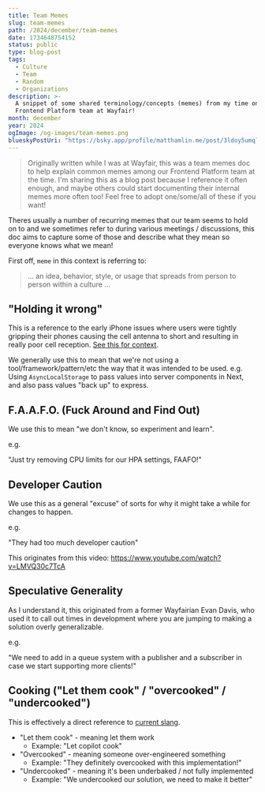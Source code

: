 ```yaml
---
title: Team Memes
slug: team-memes
path: /2024/december/team-memes
date: 1734648754152
status: public
type: blog-post
tags:
  - Culture
  - Team
  - Random
  - Organizations
description: >-
  A snippet of some shared terminology/concepts (memes) from my time on the
  Frontend Platform team at Wayfair!
month: december
year: 2024
ogImage: /og-images/team-memes.png
blueskyPostUri: "https://bsky.app/profile/matthamlin.me/post/3ldoy5umql22v"
---
```




> Originally written while I was at Wayfair, this was a team memes doc to help explain common memes among our Frontend Platform team at the time.
> I'm sharing this as a blog post because I reference it often enough, and maybe others could start documenting their internal memes more often too!
> Feel free to adopt one/some/all of these if you want!

Theres usually a number of recurring memes that our team seems to hold on to and we sometimes refer
to during various meetings / discussions, this doc aims to capture some of those and describe what
they mean so everyone knows what we mean!

First off, `meme` in this context is referring to:

> ... an idea, behavior, style, or usage that spreads from person to person within a culture ...

## "Holding it wrong"

This is a reference to the early iPhone issues where users were tightly gripping their phones causing the cell antenna to short and resulting in really poor cell reception. [See this for context](https://www.wired.com/2010/06/iphone-4-holding-it-wrong/).

We generally use this to mean that we're not using a tool/framework/pattern/etc the way that it was intended to be used. e.g. Using `AsyncLocalStorage` to pass values into server components in Next, and also pass values "back up" to express.

## F.A.A.F.O. (Fuck Around and Find Out)

We use this to mean "we don't know, so experiment and learn".

e.g.

"Just try removing CPU limits for our HPA settings, FAAFO!"

## Developer Caution

We use this as a general "excuse" of sorts for why it might take a while for changes to happen.

e.g.

"They had too much developer caution"

This originates from this video: https://www.youtube.com/watch?v=LMVQ30c7TcA

## Speculative Generality

As I understand it, this originated from a former Wayfairian Evan Davis, who used it to call out times in development where you are jumping to making a solution overly generalizable.

e.g.

"We need to add in a queue system with a publisher and a subscriber in case we start supporting more clients!"

## Cooking ("Let them cook" / "overcooked" / "undercooked")

This is effectively a direct reference to [current slang](https://knowyourmeme.com/memes/let-him-cook-let-that-boy-cook).

- "Let them cook" - meaning let them work
  - Example: "Let copilot cook"
- "Overcooked" - meaning someone over-engineered something
  - Example: "They definitely overcooked with this implementation!"
- "Undercooked" - meaning it's been underbaked / not fully implemented
  - Example: "We undercooked our solution, we need to make it better"

